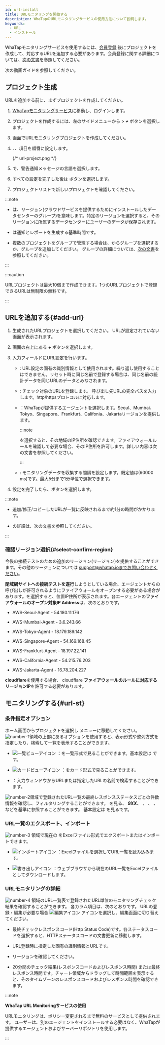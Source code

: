 ```yaml
---
id: url-install
title: URLモニタリングを開始する
description: WhaTapのURLモニタリングサービスの使用方法について説明します。
keywords:
  - URL
  - インストール
---
```



WhaTapモニタリングサービスを使用するには、[会員登録](https://www.whatap.io/ja/signup/) 後にプロジェクトを作成して、対応するURLを追加する必要があります。会員登録に関する詳細については、[次の文書](../account/account-manage)を参照してください。

次の動画ガイドを参照してください。

<Youtube ko="uBa6AtXFlHk" en="uBa6AtXFlHk" ja="uBa6AtXFlHk" />

## プロジェクト生成

URLを追加する前に、まずプロジェクトを作成してください。

1. [WhaTapモニタリングサービス](https://service.whatap.io)に移動し、ログインします。

2. プロジェクトを作成するには、左のサイドメニューから<Cmdname sid="BTN07332" className="uitext" /> &gt; **_+_** <Cmdname sid='BTN06696' className='uitext'/>ボタンを選択します。

3. <Cmdname sid="TTL07073" className="uitext" />画面でURLモニタリングプロジェクトを作成してください。

4. <Cmdname sid="project_name" className="uitext" />、<Cmdname sid="data_server_region" className="uitext" />、<Cmdname sid="project_time_zone" className="uitext" />項目を順番に設定します。

   <ImgLang img='create-project-v3-url.png' desc='urlモニタリングプロジェクト' />

   {/* url-project.png */}

5. <Cmdname sid="TTL07727" className="uitext" />で、警告通知メッセージの言語を選択します。

6. すべての設定を完了した後は <Cmdname sid="creating_a_project" className="uitext" /> ボタンを選択します。

7. プロジェクトリストで新しいプロジェクトを確認してください。

:::note

- <Cmdname sid="data_server_region" className="uitext" />は、リージョン(クラウドサービスを提供するためにインストールしたデータセンターのグループ)を意味します。特定のリージョンを選択すると、そのリージョンに所属するデータセンターにユーザーのデータが保存されます。

- <Cmdname sid="project_time_zone" className="uitext" />は通知とレポートを生成する基準時間です。

- 複数のプロジェクトをグループで管理する場合は、<Cmdname sid="project_groups" className="uitext" />からグループを選択するか、グループを追加してください。 グループの詳細については、[次の文書](../project/group)を参照してください。

:::

:::caution

URLプロジェクトは最大10個まで作成できます。1つのURLプロジェクトで登録できるURLは無制限の無料です。

:::

## URLを追加する{#add-url}

1. 生成されたURLプロジェクトを選択してください。 URLが設定されていない画面が表示されます。

2. 画面の右上にある **_+_** <Cmdname sid="add_url" className="uitext" />ボタンを選択します。 

3. 入力フィールドにURL設定を行います。

   <ImgLang img='url-input-field.png' desc='url入力フィールド' />

   - <Cmdname sid="name" className="uitext" />: URL設定の固有の識別情報として使用されます。繰り返し使用することはできません。リセット時に同じ名前で登録する場合は、同じ名前の統計データを同じURLのデータとみなされます。

   - <Cmdname sid="url" className="uitext" />: チェック対象のURLを登録します。 呼び出し先URLの完全パスを入力します。http/httpsプロトコルに対応します。

   - <Cmdname sid="check_location" className="uitext" />：WhaTapが提供するエージェントを選択します。Seoul、Mumbai、Tokyo、Singapore、Frankfurt、Califonia、Jakartaリージョンを提供します。

     :::note

     <Cmdname sid="TTL08547" className="uitext" />を選択すると、その地域のIP住所を確認できます。ファイアウォールルールを確認して必要な場合、そのIP住所を許可します。詳しい内容は<Link to="#select-confirm-region">次の文書</Link>を参照してください。

     :::

   - <Cmdname sid="collection_cycle" className="uitext" />: モニタリングデータを収集する間隔を設定します。既定値は<Cmdname sid="1_min" className="uitext" />(60000 ms)です。最大5分まで1分単位で選択できます。

4. 設定を完了したら、<Cmdname sid="save" className="uitext" />ボタンを選択します。

:::note

- 追加/修正/コピーしたURLが一覧に反映されるまで約1分の時間がかかります。

- <Cmdname sid="event_setting" className="uitext" />の詳細は、<Link to='url-event'>次の文書</Link>を参照してください。

:::

### 確認リージョン選択{#select-confirm-region}

今後の接続テストのための追加のリージョン(リージョン)を提供することができます。その他のリージョンについては support@whatap.ioまでお問い合わせください。

<ImgLang img="url-check-region-ip.png" desc="リージョンIP" />

**閉域網サイトへの接続テストを遂行**しようとしている場合、エージェントからの呼び出しが許可されるようにファイアウォールをオープンする必要がある場合があります。<Cmdname sid="TTL08547" className="uitext" />を選択すると、位置IP住所が表示されます。各エージェントの**ファイアウォールのオープン対象IP Address**は、次のとおりです。

- AWS-Seoul-Agent - 54.180.11.176

- AWS-Mumbai-Agent - 3.6.243.66

- AWS-Tokyo-Agent - 18.179.189.142

- AWS-Singapore-Agent - 54.169.168.45

- AWS-Frankfurt-Agent - 18.197.22.141

- AWS-California-Agent - 54.215.76.203

- AWS-Jakarta-Agent - 16.78.204.227

**cloudflare**を使用する場合、 cloudflare **ファイアウォールのルールに対応するリージョンIP**を許可する必要があります。

## モニタリングする{#url-st}

<ImgLang img='url-monitoring.png' desc='URLモニタリング画面' />

### 条件指定オプション

ホーム画面からプロジェクトを選択し <Cmdname sid="url_list" className="uitext" /> メニューに移動してください。![number-1](/img/number-01.png)領域の上部にあるオプションを使用すると、表示形式や整列方式を指定したり、検索して一覧を表示することができます。

- ![一覧ビューアイコン](/img/ic-list.svg) <Cmdname sid="list_view" className="uitext" />：<Cmdname sid="url_list" className="uitext" />を一覧形式で見ることができます。基本設定は <Cmdname sid="list_view" className="uitext" />です。 

- ![カードビューアイコン](/img/ic-project.svg) <Cmdname sid="card_view" className="uitext" />：<Cmdname sid="url_list" className="uitext" />をカード形式で見ることができます。

- <Cmdname sid="search" className="uitext" />：入力ウィンドウからURLまたは指定したURLの名前で検索することができます。

![number-2](/img/number-02.png)領域で登録されたURL一覧の最終レスポンスステータスごとの件数情報を確認し、フィルタリングすることができます。 <Cmdname sid="status_total" className="uitext" /> を見る、 **_9XX_**、 <Cmdname sid="status_5xx" className="uitext" />、 <Cmdname sid="status_4xx" className="uitext" />、 <Cmdname sid="status_3xx" className="uitext" />、 <Cmdname sid="status_2xx" className="uitext" /> などを基準に参照することができます。 基本設定は <Cmdname sid="status_total" className="uitext" /> を見るです。

### URL一覧のエクスポート、インポート

![number-3](/img/number-03.png) 領域で現在の <Cmdname sid="url_list" className="uitext" />をExcelファイル形式でエクスポートまたはインポートできます。 

- ![インポートアイコン](/img/ico-import.svg) <Cmdname sid="import" className="uitext" />：Excelファイルを選択してURL一覧を読み込みます。 

- ![書き出しアイコン](/img/ico-export.svg) <Cmdname sid="export" className="uitext" />：ウェブブラウザから現在のURL一覧をExcelファイルとしてダウンロードします。

### URLモニタリングの詳細

![number-4](/img/number-04.png) 領域のURL一覧表で登録されたURL単位のモニタリングチェック結果を確認することができます。 各カラム項目は、次のとおりです。 URLの登録・編集が必要な場合 ![編集アイコン](/img/ic-edit.svg) <Cmdname sid="edit_url" className="uitext" /> アイコンを選択し、編集画面に切り替えてください。

- <Cmdname sid="current_status" className="uitext" />

  最終チェックレスポンスコード(Http Status Code)です。各ステータスコードを選択すると、HTTPステータスコードの文書更新に移動します。

- <Cmdname sid="name_and_url" className="uitext" />

  URL登録時に指定した固有の識別情報とURLです。

- <Cmdname sid="check_region" className="uitext" />

  リージョンを確認してください。

- <Cmdname sid="elapsed" className="uitext" />

  20分間のチェック結果(レスポンスコードおよびレスポンス時間) または最終レスポンス時間です。チャート領域からドラッグして時間範囲を表示すると、そのタイムゾーンのレスポンスコードおよびレスポンス時間を確認できます。

  <ImgLang img='url-monitoring-dt.png' desc='詳細' />

:::note 

**WhaTap URL Monitoringサービスの使用**

URLモニタリングは、ポリシー変更されるまで無料のサービスとして提供されます。 ユーザーは、別のエージェントをインストールする必要はなく、WhaTapが提供するエージェントおよびサーバーリポジトリを使用します。

:::
